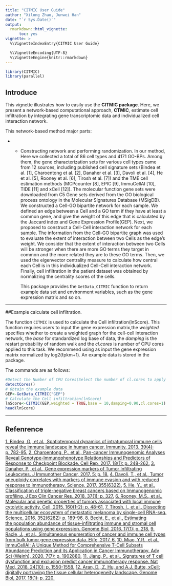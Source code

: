 ```yaml
---
title: "CITMIC User Guide"
author: "Xilong Zhao, Junwei Han"
date: "`r Sys.Date()`"
output:
  rmarkdown::html_vignette:
      toc: yes
vignette: >
  %\VignetteIndexEntry{CITMIC User Guide} 

  %\VignetteEncoding{UTF-8} 
  %\VignetteEngine{knitr::rmarkdown}
---
```


```r
library(CITMIC)
library(parallel)
```

## Introduce

This vignette illustrates how to easily use the **CITMIC package**. Here, we present a network-based computational approach, **CTMIC**, estimate cell infiltration by integrating gene transcriptomic data and individualized cell interaction network. 

This network-based method major parts:

- - Constructing network and performing randomization. In our method, Here we collected a total of 86 cell types and 4171 GO-BPs. Among them, the gene characterization sets for various cell types came from 12 sources, including published cell signature sets (Bindea et al. [1], Charoentong et al. [2], Danaher et al. [3], Davoli et al. [4], He et al. [5], Rooney et al. [6], Tirosh et al. [7]) and the TME cell estimation methods (MCPcounter [8], EPIC [9], ImmuCellAI [10], TIDE [11] and xCell [12]). The molecular function gene sets were downloaded from C5 Gene sets derived from the GO biological process ontology in the Molecular Signatures Database (MSigDB). We constructed a Cell-GO bipartite network for each sample. We defined an edge between a Cell and a GO term if they have at least a common gene, and give the weight of this edge that is calculated by the Jaccard index and Gene Expression Profile(GEP). Next, we proposed to construct a Cell-Cell interaction network for each sample. The information from the Cell-GO bipartite graph was used to evaluate the extent of interaction between two Cells as the edge's weight. We consider that the extent of interaction between two Cells will be stronger when there are more GO terms they target in common and the more related they are to these GO terms. Then, we used the eigenvector centrality measure to calculate how central each Cell is in this individualized Cell-Cell interaction network. Finally, cell infiltration in the patient dataset was obtained by normalizing the centrality scores of the cells.

    This package provides the `GetData_CITMIC` function to return example data set and environment variables, such as the gene expression matrix and so on.
    
------------------------------------------------------------------------

##Example  calculate cell infiltration.

The function `CITMIC` is used to calculate the Cell infiltration(lnScore). This function requires users to input the gene expression matrix,the *weighted* specifies whether to create a weighted graph for the cell-cell interaction network, the *base* for standardized log base of data, the *damping* is the restart probability of random walk and the *cl.cores* is number of CPU cores applied to this task. We recommend using as input the gene expression matrix normalized by log2(fpkm+1). An example data is stored in the package.

The commands are as follows: 

```r
#Detect the Number of CPU Cores(Select the number of cl.cores to apply to CITMIC based on detectCores())
detectCores()
# Obtain the example data
GEP<-GetData_CITMIC("GEP")
# Calculate the Cell infiltration(lnScore)
lnScore<-CITMIC(GEP,weighted = TRUE,base = 10,damping=0.90,cl.cores=1)
head(lnScore)
```

------------------------------------------------------------------------

## Refenrence

[1.	Bindea, G., et al., Spatiotemporal dynamics of intratumoral immune cells reveal the immune landscape in human cancer. Immunity, 2013. 39(4): p. 782-95.](#https://pubmed.ncbi.nlm.nih.gov/24138885/)
[2.	Charoentong, P., et al., Pan-cancer Immunogenomic Analyses Reveal Genotype-Immunophenotype Relationships and Predictors of Response to Checkpoint Blockade. Cell Rep, 2017. 18(1): p. 248-262.](#https://pubmed.ncbi.nlm.nih.gov/28052254/)
[3.	Danaher, P., et al., Gene expression markers of Tumor Infiltrating Leukocytes. J Immunother Cancer, 2017. 5: p. 18.](#https://pubmed.ncbi.nlm.nih.gov/28239471/)
[4.	Davoli, T., et al., Tumor aneuploidy correlates with markers of immune evasion and with reduced response to immunotherapy. Science, 2017. 355(6322).](#https://pubmed.ncbi.nlm.nih.gov/28104840/)
[5.	He, Y., et al., Classification of triple-negative breast cancers based on Immunogenomic profiling. J Exp Clin Cancer Res, 2018. 37(1): p. 327.](#https://pubmed.ncbi.nlm.nih.gov/30594216/)
[6.	Rooney, M.S., et al., Molecular and genetic properties of tumors associated with local immune cytolytic activity. Cell, 2015. 160(1-2): p. 48-61.](#https://pubmed.ncbi.nlm.nih.gov/25594174/)
[7.	Tirosh, I., et al., Dissecting the multicellular ecosystem of metastatic melanoma by single-cell RNA-seq. Science, 2016. 352(6282): p. 189-96.](#https://pubmed.ncbi.nlm.nih.gov/27124452/)
[8.	Becht, E., et al., Estimating the population abundance of tissue-infiltrating immune and stromal cell populations using gene expression. Genome Biol, 2016. 17(1): p. 218.](#https://pubmed.ncbi.nlm.nih.gov/27765066/)
[9.	Racle, J., et al., Simultaneous enumeration of cancer and immune cell types from bulk tumor gene expression data. Elife, 2017. 6.](#https://pubmed.ncbi.nlm.nih.gov/29130882/)
[10.	Miao, Y.R., et al., ImmuCellAI: A Unique Method for Comprehensive T-Cell Subsets Abundance Prediction and its Application in Cancer Immunotherapy. Adv Sci (Weinh), 2020. 7(7): p. 1902880.](#https://pubmed.ncbi.nlm.nih.gov/32274301/)
[11.	Jiang, P., et al., Signatures of T cell dysfunction and exclusion predict cancer immunotherapy response. Nat Med, 2018. 24(10): p. 1550-1558.](#https://pubmed.ncbi.nlm.nih.gov/30127393/)
[12.	Aran, D., Z. Hu, and A.J. Butte, xCell: digitally portraying the tissue cellular heterogeneity landscape. Genome Biol, 2017. 18(1): p. 220.](#https://pubmed.ncbi.nlm.nih.gov/29141660/)
